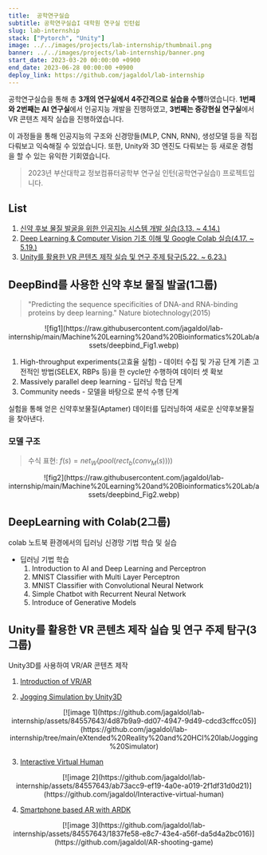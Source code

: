 ```yaml
---
title:  공학연구실습
subtitle: 공학연구실습I 대학원 연구실 인턴쉽
slug: lab-internship
stack: ["Pytorch", "Unity"]
image: ../../images/projects/lab-internship/thumbnail.png
banner: ../../images/projects/lab-internship/banner.png
start_date: 2023-03-20 00:00:00 +0900
end_date: 2023-06-28 00:00:00 +0900
deploy_link: https://github.com/jagaldol/lab-internship
---
```


공학연구실습을 통해 총 **3개의 연구실에서 4주간격으로 실습을 수행**하였습니다. **1번째와 2번째는 AI 연구실**에서 인공지능 개발을 진행하였고, **3번째는 증강현실 연구실**에서 VR 콘텐츠 제작 실습을 진행하였습니다.

이 과정들을 통해 인공지능의 구조와 신경망들(MLP, CNN, RNN), 생성모델 등을 직접 다뤄보고 익숙해질 수 있었습니다. 또한, Unity와 3D 엔진도 다뤄보는 등 새로운 경험을 할 수 있는 유익한 기회였습니다.


> 2023년 부산대학교 정보컴퓨터공학부 연구실 인턴(공학연구실습I) 프로젝트입니다.

## List
1. [신약 후보 물질 발굴을 위한 인공지능 시스템 개발 실습(3.13. ~ 4.14.)](https://github.com/jagaldol/lab-internship/tree/main/Machine%20Learning%20and%20Bioinformatics%20Lab)
2. [Deep Learning & Computer Vision 기초 이해 및 Google Colab 실습(4.17. ~ 5.19.)](https://github.com/jagaldol/lab-internship/tree/main/Visual%20Intelligence%20and%20Perception%20Lab)
3. [Unity를 활용한 VR 콘텐츠 제작 실습 및 연구 주제 탐구(5.22. ~ 6.23.)](https://github.com/jagaldol/lab-internship/tree/main/eXtended%20Reality%20and%20HCI%20lab)

## DeepBind를 사용한 신약 후보 물질 발굴(1그룹)

> "Predicting the sequence specificities of DNA-and RNA-binding proteins by deep learning." Nature biotechnology(2015)

<div align="center">
  <div className="xl:w-[1000px]">
    ![fig1](https://raw.githubusercontent.com/jagaldol/lab-internship/main/Machine%20Learning%20and%20Bioinformatics%20Lab/assets/deepbind_Fig1.webp)
  </div>
</div>


1. High-throughput experiments(고효율 실험) - 데이터 수집 및 가공 단계
기존 고전적인 방법(SELEX, RBPs 등)을 한 cycle만 수행하여 데이터 셋 확보
2. Massively parallel deep learning - 딥러닝 학습 단계
3. Community needs - 모델을 바탕으로 분석 수행 단계

실험을 통해 얻은 신약후보물질(Aptamer) 데이터를 딥러닝하여 새로운 신약후보물질을 찾아낸다.

### 모델 구조
> 수식 표현: $f(s) = net_W(pool(rect_b(conv_M(s))))$

<div align="center">
  <div className="xl:w-[1000px]">
    ![fig2](https://raw.githubusercontent.com/jagaldol/lab-internship/main/Machine%20Learning%20and%20Bioinformatics%20Lab/assets/deepbind_Fig2.webp)
  </div>
</div>

## DeepLearning with Colab(2그룹)

colab 노트북 환경에서의 딥러닝 신경망 기법 학습 및 실습

- 딥러닝 기법 학습
  1. Introduction to AI and Deep Learning and Perceptron
  2. MNIST Classifier with Multi Layer Perceptron
  3. MNIST Classifier with Convolutional Neural Network
  4. Simple Chatbot with Recurrent Neural Network
  5. Introduce of Generative Models

## Unity를 활용한 VR 콘텐츠 제작 실습 및 연구 주제 탐구(3그룹)

Unity3D를 사용하여 VR/AR 콘텐츠 제작


1. [Introduction of VR/AR](https://github.com/jagaldol/lab-internship/blob/main/eXtended%20Reality%20and%20HCI%20lab/docs/README.md)

2. [Jogging Simulation by Unity3D](https://github.com/jagaldol/lab-internship/tree/main/eXtended%20Reality%20and%20HCI%20lab/Jogging%20Simulator)

<div align="center">
  <div className="xl:w-[1000px]">
    [![image 1](https://github.com/jagaldol/lab-internship/assets/84557643/4d87b9a9-dd07-4947-9d49-cdcd3cffcc05)](https://github.com/jagaldol/lab-internship/tree/main/eXtended%20Reality%20and%20HCI%20lab/Jogging%20Simulator)
  </div>
</div>

3. [Interactive Virtual Human](https://github.com/jagaldol/Interactive-virtual-human)

<div align="center">
  <div className="xl:w-[1000px]">
    [![image 2](https://github.com/jagaldol/lab-internship/assets/84557643/ab73acc9-ef19-4a0e-a019-2f1df31d0d21)](https://github.com/jagaldol/Interactive-virtual-human)
  </div>
</div>

4. [Smartphone based AR with ARDK](https://github.com/jagaldol/AR-shooting-game)

<div align="center">
  <div className="xl:w-[1000px]">
    [![image 3](https://github.com/jagaldol/lab-internship/assets/84557643/1837fe58-e8c7-43e4-a56f-da5d4a2bc016)](https://github.com/jagaldol/AR-shooting-game)
  </div>
</div>
